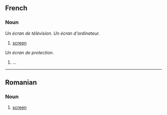 ==French==
===Noun===

''Un écran de télévision.'' ''Un écran d'ordinateur.''
#[[screen]]

''Un écran de protection.''
#...

----

==Romanian==
===Noun===

#[[screen]]